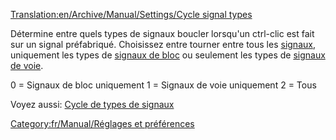 [[Translation:en/Archive/Manual/Settings/Cycle signal types]]


Détermine entre quels types de signaux boucler lorsqu'un ctrl-clic est fait sur un signal préfabriqué. Choisissez entre tourner entre tous les [[fr/Manual/Signaux|signaux]], uniquement les types de [[fr/Manual/Signaux#signaux-de-blocs|signaux de bloc]] ou seulement les types de [[fr/Manual/Signaux#signaux-de-chemin|signaux de voie]].

0 = Signaux de bloc uniquement
1 = Signaux de voie uniquement
2 = Tous

Voyez aussi: [[fr/Archive/Manual/Settings/Options avancées/Construction#cycle-de-types-de-signaux|Cycle de types de signaux]]

[[Category:fr/Manual/Réglages et préférences]]